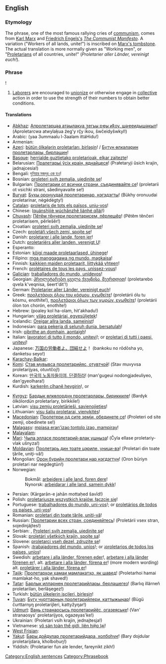 ==English==

===Etymology===
The phrase, one of the most famous rallying cries of [[communism]], comes from [[w:Karl Marx|Karl Marx]] and [[w:Friedrich Engels|Friedrich Engels's]] ''[[w:The Communist Manifesto|The Communist Manifesto]]''. A variation ("Workers of all lands, unite!") is inscribed on [[:File:KarlMarx_Tomb.JPG|Marx's tombstone]]. The actual translation is more normally given as "Working men", or "[[proletarian|Proletarian]]s of all countries, unite!" (''Proletarier aller Länder, vereinigt euch!'').

===Phrase===
{{wikipedia|Workers of the world, unite!}}
{{infl|en|phrase|head=[[worker]]s [[of]] [[the]] [[world]], [[unite]]}}!

# [[laborer|Laborer]]s are encouraged to [[unionize]] or otherwise engage in [[collective]] action in order to use the strength of their numbers to obtain better conditions.

====Translations====
{{trans-top|workers of the world, unite}}
* [[Abkhaz]]: [[Апролетарцәа атәылақуа ӡегьы рҿы иҟоу, шәҽеидышәкыл]]! (Aproletarcwa atwylaķua źeg'y rç̆y ik̄ou, šwc̆eidyšwkyl!)
* Arabic: {{Arab|[[يا عمال العالم اتحدوا]]!}} (yaa 3ummaalu l-3aalam ittáHidu!)
* Armenian: {{t-|hy|Պրոլետարներ բոլոր երկրների, միացեք|alt=Պրոլետարներ բոլոր երկրների, միացե՛ք|tr=Proletarner bolor erkrneri, miac’ek’!|sc=Armn|xs=Armenian}}
* [[Azeri]]: [[bütün ölkələrin proletarları, birləşin]]! / [[Бүтүн өлкәләрин пролетарлары, бирләшин]]!
* [[Basque]]: [[herrialde guztietako proletarioak, elkar zaitezte]]!
* Belarusian: [[Пралетарыі ўсіх краін, яднайцеся]]! (Prałetaryji ŭsich krajin, jadnajcesia!)
* Bengali: [[দুনিয়ার মজদুর এক হও]]!
* Bosnian: [[proleteri svih zemalja, ujedinite se]]!
* Bulgarian: [[Пролетарии от всички страни, съединявайте се]]! (proletarii ot vsichki strani, sǎedinyavaite se!)
* [[Buryat]]: [[Бүхы оронуудай пролетаринар, нэгэдэгты]]! (Bükhy oronuudai proletarinar, nėgėdėgty!)
* [[Catalan]]: [[proletaris de tots els països, uniu-vos]]!
* Chinese: {{zh-ts|全世界無產者聯合起來|全世界无产者联合起来}} ([[quánshìjiè wúchǎnzhě liánhé qǐlái]]!)
* [[Chuvash]]: [[Пӗтӗм тӗнчери пролетарисем, пӗрлешӗр]]! (Pĕtĕm tĕnčeri proletarisem, pĕrlešĕr!)
* Croatian: [[proleteri svih zemalja, ujedinite se]]!
* Czech: [[proletáři všech zemí, spojte se]]!
* Danish: [[proletarer i alle lande, foren jer]]!
* Dutch: [[proletariërs aller landen, verenigt U]]!
* Esperanto: {{t|eo|proletoj de ĉiuj landoj, unuiĝu!|xs=Esperanto}}
* Estonian: [[kõigi maade proletaarlased, ühinege]]!
* Filipino: [[mga manggagawa ng mundo, magkaisa]]!
* Finnish: [[kaikkien maiden proletaarit, liittykää yhteen]]!
* French: [[prolétaires de tous les pays, unissez-vous]]!
* [[Galician]]: [[traballadores do mundo, unídevos]]!
* Georgian: [[პროლეტარებო ყველა ქვეყნისა, შეერთდით]]! (proletarebo qvela k'veqnisa, šeert'dit'!)
* German: [[Proletarier aller Länder, vereinigt euch]]!
* Greek: [[προλετάριοι όλου του κόσμου, ενωθείτε]]! (proletárii ólu tu kósmu, enothíte!), [[προλετάριοι όλων των χωρών, ενωθείτε]]! (proletárii ólon ton chorón, enothíte!)
* Hebrew: {{Hebr|[[פועלי כל העולם התאחדו]]!}} (poaley kol ha-olam, hit'akhadu!)
* Hungarian: [[világ proletárjai, egyesüljetek]]!
* Icelandic: [[Öreigar allra landa, sameinist]]!
* Indonesian: [[para pekerja di seluruh dunia, bersatulah]]!
* Irish: [[oibrithe an domhain, aontaigh]]!
* Italian: [[lavoratori di tutto il mondo, unitevi]]!; or [[proletari di tutti i paesi, unitevi]]!
* Japanese: [[万国の労働者よ、団結せよ]]！ (bankoku no rōdōsha yo, danketsu seyo!)
* [[Karachay-Balkar]]: {{tø|krc|Бютеу дунияны пролетарлары, бирлешигиз|tr=büteu duniyanı proletarları, birleşigiz|sc=Cyrl}}
* [[Komi]]: [[Став мувывса пролетарийяс, отувтчой]]! (Stav muvyvsa proletarijyas, otuvtčoj!)
* Korean: [[만국의 노동자들이여, 단결하라]]! (man'gugeui nodongjadeuliyeo, dan'gyeolhara!)
* Kurdish: [[karkerên cîhanê hevgirin]]!, or {{t|ku|کرێکارانی دنیا یه‌کگرن |tr=kirêkaranî dinya yekgirin !|sc=ku-Arab}}
{{trans-mid}}
* [[Kyrgyz]]: [[Бардык өлкөлордүн пролетарлары, бириккиле]]! (Bardyk ölkölordün proletarlary, birikkile!)
* Latvian: [[visu zemju proletārieši, savienojieties]]!
* Lithuanian: [[visų šalių proletarai, vienykitės]]!
* [[Macedonian]]: [[Пролетери од сите земји, обединете се]]! (Proleteri od site zemji, obedinete se!)
* [[Malagasy]]: [[mpiasa eran'izao tontolo izao, mampiray]]!
* [[Malayalam]]: {{Mlym|[[സര്‍വ രാജ്യ തൊഴിലാളികളെ സംഘടിക്കുവിന്‍]]}}
* [[Mari]]: [[Чыла элласе пролетарий-влак ушныза]]! (Čyla ellase proletariy-vlak ušnyza!)
* [[Moldavian]]: [[Пролетарь дин тоате цэриле, уници-вэ]]! (Proletari din toate ţările, uniţi-vă!)
* Mongolian: [[Орон бүрийн пролетари нар нэгдэгтүн]]! (Oron büriyn proletari nar negdegtün!)
* Norwegian:
*: Bokmål: [[arbeidere i alle land, foren dere]]!
*: Nynorsk: [[arbeidarar i alle land, samein dykk]]!
* Persian: {{fa-Arab|[[کارگران جهان متحد شوید]]!}} (Kārgarān-e jahān mottaḥed šavīd!)
* Polish: [[proletariusze wszystkich krajów, łączcie się]]!
* Portuguese: [[trabalhadores do mundo, uni-vos]]!; or [[proletários de todos os paí­ses, uni-vos]]!
* Romanian: [[proletari din toate ţările, uniţi-vă]]!
* Russian: [[Пролетарии всех стран, соединяйтесь]]! (Proletárii vsex stran, sojedinjájtes!)
* Serbian: {{Cyrl|[[Пролетери свих земаља, уједините се]]!}}, [[Proleteri svih zemalja, ujedinite se]]!
* Slovak: [[proletári všetkých krajín, spojte sa]]!
* Slovene: [[proletarci vseh dezel, zdruzite se]]!
* Spanish: ¡[[trabajadores del mundo, uníos]]!; or ¡[[proletarios de todos los países, uní­os]]!
* Swedish: [[arbetare i alla länder, förenen eder]]!, [[arbetare i alla länder förenen er]]!, alt. [[arbetare i alla länder, förena er]]! (more modern wording) alt. [[proletärer i alla länder, förena er]]!
* [[Tajik]]: [[Пролетарҳои ҳамаи мамлакатҳо, як шавед]]! (Proletarhoi hamai mamlakat-ho, yak shaved!)
* [[Tatar]]: [[Барлык илләрнең пролетарийлары, берләшегез]]! (Barlıq illärneñ proletariları, berläşegez!)
* Turkish: [[bütün ülkelerin işçileri, birleşin]]!
* [[Tuvan]]: [[Бүгү чурттарның пролетарийлери, каттыжыңар]]! (Bügü čurttarnyŋ proletarijleri, kattyžyŋar!)
* [[Udmurt]]: [[Вань странаосысь пролетарийёс, огазеяське]]! (Van' stranaosys' proletarijyos, ogazeyas'ke!)
* Ukrainian: {{Cyrl|[[Пролетарі всіх країн, єднайтеся]]!}} (Proletari vsih krajin, jednajtesja!)
* Vietnamese: [[vô sản toàn thế giới, liên hiệp lại]]!
* [[West Frisian]]: {{t|fy|arbeiders fan alle lannen, ferien! |xs=West Frisian}}
* [[Yakut]]: [[Бары дойдулар пролетарийдара, холбоһуҥ]]! (Bary dojdular proletarijdara, kholboḥuŋ!)
* Yiddish: {{Hebr|[[פראָלעטאריער פון אלע לענדער, פאראייניקט זיך]]!|lang=yi}} (Proletarier fun ale lender, fareynikt zikh!)
{{trans-bottom}}

[[Category:English sentences]]
[[Category:Phrasebook]]